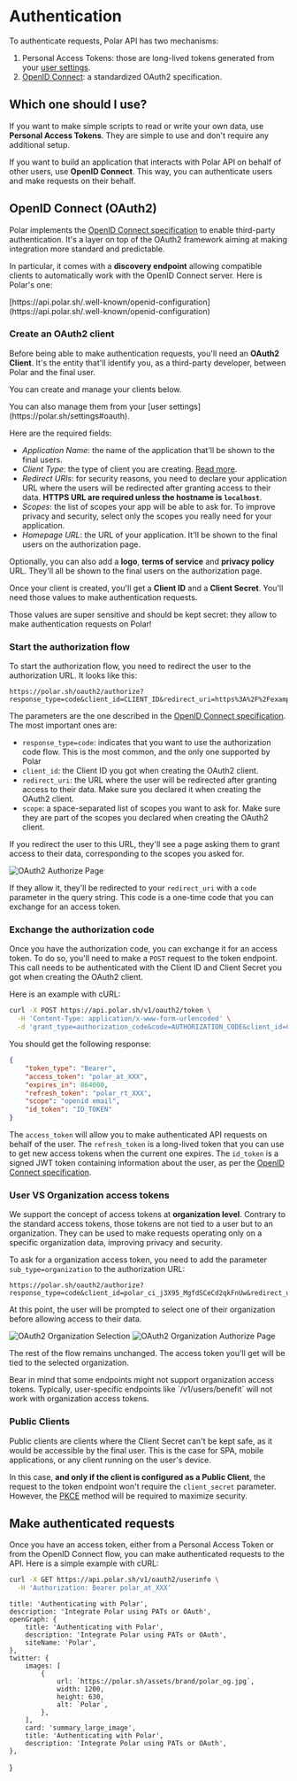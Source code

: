 
# Authentication

To authenticate requests, Polar API has two mechanisms:

1. Personal Access Tokens: those are long-lived tokens generated from your [user settings](https://polar.sh/settings#pat).
2. [OpenID Connect](#openid-connect): a standardized OAuth2 specification.

## Which one should I use?

If you want to make simple scripts to read or write your own data, use **Personal Access Tokens**. They are simple to use and don't require any additional setup.

If you want to build an application that interacts with Polar API on behalf of other users, use **OpenID Connect**. This way, you can authenticate users and make requests on their behalf.

## OpenID Connect (OAuth2)

Polar implements the [OpenID Connect specification](https://openid.net/developers/how-connect-works/) to enable third-party authentication. It's a layer on top of the OAuth2 framework aiming at making integration more standard and predictable.

In particular, it comes with a **discovery endpoint** allowing compatible clients to automatically work with the OpenID Connect server. Here is Polar's one:

<div className="text-xl text-center">
[https://api.polar.sh/.well-known/openid-configuration](https://api.polar.sh/.well-known/openid-configuration)
</div>

### Create an OAuth2 client

Before being able to make authentication requests, you'll need an **OAuth2 Client**. It's the entity that'll identify you, as a third-party developer, between Polar and the final user.

You can create and manage your clients below.

<div className="not-prose mb-6">
  <OAuthSettings />
</div>

<BrowserCallout type="TIP">
You can also manage them from your [user settings](https://polar.sh/settings#oauth).
</BrowserCallout>

Here are the required fields:

* *Application Name*: the name of the application that'll be shown to the final users.
* *Client Type*: the type of client you are creating. [Read more](#public-clients).
* *Redirect URIs*: for security reasons, you need to declare your application URL where the users will be redirected after granting access to their data. **HTTPS URL are required unless the hostname is `localhost`**.
* *Scopes*: the list of scopes your app will be able to ask for. To improve privacy and security, select only the scopes you really need for your application.
* *Homepage URL*: the URL of your application. It'll be shown to the final users on the authorization page.

Optionally, you can also add a **logo**, **terms of service** and **privacy policy** URL. They'll all be shown to the final users on the authorization page.

Once your client is created, you'll get a **Client ID** and a **Client Secret**. You'll need those values to make authentication requests.

<BrowserCallout type="CAUTION">
Those values are super sensitive and should be kept secret: they allow to make authentication requests on Polar!
</BrowserCallout>

### Start the authorization flow

To start the authorization flow, you need to redirect the user to the authorization URL. It looks like this:

```
https://polar.sh/oauth2/authorize?response_type=code&client_id=CLIENT_ID&redirect_uri=https%3A%2F%2Fexample.com%2Fcallback&scope=openid%20email
```

The parameters are the one described in the [OpenID Connect specification](https://openid.net/specs/openid-connect-core-1_0.html#AuthRequest). The most important ones are:

* `response_type=code`: indicates that you want to use the authorization code flow. This is the most common, and the only one supported by Polar
* `client_id`: the Client ID you got when creating the OAuth2 client.
* `redirect_uri`: the URL where the user will be redirected after granting access to their data. Make sure you declared it when creating the OAuth2 client.
* `scope`: a space-separated list of scopes you want to ask for. Make sure they are part of the scopes you declared when creating the OAuth2 client.

If you redirect the user to this URL, they'll see a page asking them to grant access to their data, corresponding to the scopes you asked for.

![OAuth2 Authorize Page](./oauth2_authorize.png)

If they allow it, they'll be redirected to your `redirect_uri` with a `code` parameter in the query string. This code is a one-time code that you can exchange for an access token.

### Exchange the authorization code

Once you have the authorization code, you can exchange it for an access token. To do so, you'll need to make a `POST` request to the token endpoint. This call needs to be authenticated with the Client ID and Client Secret you got when creating the OAuth2 client.

Here is an example with cURL:

```bash
curl -X POST https://api.polar.sh/v1/oauth2/token \
  -H 'Content-Type: application/x-www-form-urlencoded' \
  -d 'grant_type=authorization_code&code=AUTHORIZATION_CODE&client_id=CLIENT_ID&client_secret=CLIENT_SECRET&redirect_uri=https://example.com/callback'
```

You should get the following response:

```json
{
    "token_type": "Bearer",
    "access_token": "polar_at_XXX",
    "expires_in": 864000,
    "refresh_token": "polar_rt_XXX",
    "scope": "openid email",
    "id_token": "ID_TOKEN"
}
```

The `access_token` will allow you to make authenticated API requests on behalf of the user. The `refresh_token` is a long-lived token that you can use to get new access tokens when the current one expires. The `id_token` is a signed JWT token containing information about the user, as per the [OpenID Connect specification](https://openid.net/specs/openid-connect-core-1_0.html#IDToken).

### User VS Organization access tokens

We support the concept of access tokens at **organization level**. Contrary to the standard access tokens, those tokens are not tied to a user but to an organization. They can be used to make requests operating only on a specific organization data, improving privacy and security.

To ask for a organization access token, you need to add the parameter `sub_type=organization` to the authorization URL:

```
https://polar.sh/oauth2/authorize?response_type=code&client_id=polar_ci_j3X95_MgfdSCeCd2qkFnUw&redirect_uri=https%3A%2F%2Fexample.com%2Fcallback&scope=openid%20email&sub_type=organization
```

At this point, the user will be prompted to select one of their organization before allowing access to their data.

![OAuth2 Organization Selection](./oauth2_organization_selection.png)
![OAuth2 Organization Authorize Page](./oauth2_organization_authorize.png)

The rest of the flow remains unchanged. The access token you'll get will be tied to the selected organization.

<BrowserCallout type="NOTE">
Bear in mind that some endpoints might not support organization access tokens. Typically, user-specific endpoints like `/v1/users/benefit` will not work with organization access tokens.
</BrowserCallout>

### Public Clients

Public clients are clients where the Client Secret can't be kept safe, as it would be accessible by the final user. This is the case for SPA, mobile applications, or any client running on the user's device.

In this case, **and only if the client is configured as a Public Client**, the request to the token endpoint won't require the `client_secret` parameter. However, the [PKCE](https://oauth.net/2/pkce/) method will be required to maximize security.

## Make authenticated requests

Once you have an access token, either from a Personal Access Token or from the OpenID Connect flow, you can make authenticated requests to the API. Here is a simple example with cURL:

```bash
curl -X GET https://api.polar.sh/v1/oauth2/userinfo \
  -H 'Authorization: Bearer polar_at_XXX'
```

    title: 'Authenticating with Polar',
    description: 'Integrate Polar using PATs or OAuth',
    openGraph: {
        title: 'Authenticating with Polar',
        description: 'Integrate Polar using PATs or OAuth',
        siteName: 'Polar',
    },
    twitter: {
        images: [
            {
                url: `https://polar.sh/assets/brand/polar_og.jpg`,
                width: 1200,
                height: 630,
                alt: `Polar`,
            },
        ],
        card: 'summary_large_image',
        title: 'Authenticating with Polar',
        description: 'Integrate Polar using PATs or OAuth',
    },
}